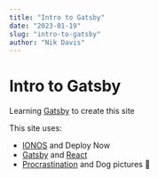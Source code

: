 ```yaml
---
title: "Intro to Gatsby"
date: "2023-01-19"
slug: "intro-to-gatsby"
author: "Nik Davis"
---
```


# Intro to Gatsby

Learning [Gatsby](https://www.gatsbyjs.com/docs/tutorial/part-5/) to create this site

This site uses:

* [IONOS](https://www.ionos.co.uk/) and Deploy Now
* [Gatsby](http://gatsbyjs.com) and [React](http://reactjs.org)
* [Procrastination](https://waitbutwhy.com/2015/03/procrastination-matrix.html) and Dog pictures 🐶
